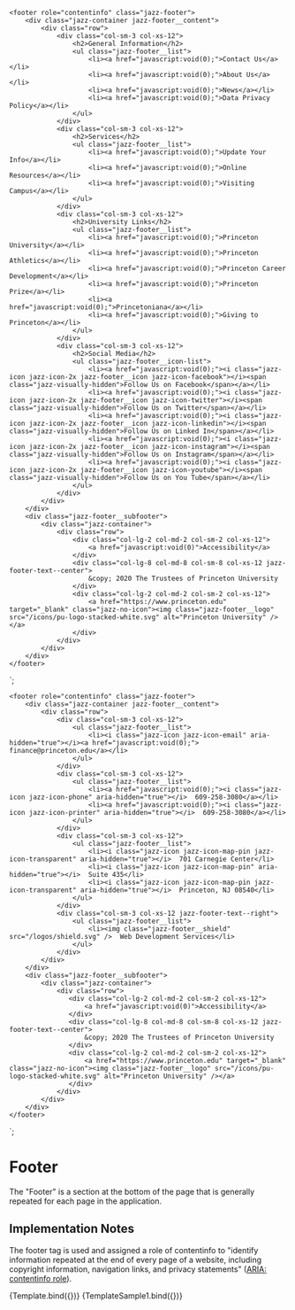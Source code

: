 
<Meta title="Components/Footer" component="Footer" />

    <footer role="contentinfo" class="jazz-footer">
        <div class="jazz-container jazz-footer__content">
            <div class="row">
                <div class="col-sm-3 col-xs-12">
                    <h2>General Information</h2>
                    <ul class="jazz-footer__list">
                        <li><a href="javascript:void(0);">Contact Us</a></li>
                        <li><a href="javascript:void(0);">About Us</a></li>
                        <li><a href="javascript:void(0);">News</a></li>
                        <li><a href="javascript:void(0);">Data Privacy Policy</a></li>
                    </ul>
                </div>
                <div class="col-sm-3 col-xs-12">
                    <h2>Services</h2>
                    <ul class="jazz-footer__list">
                        <li><a href="javascript:void(0);">Update Your Info</a></li>
                        <li><a href="javascript:void(0);">Online Resources</a></li>
                        <li><a href="javascript:void(0);">Visiting Campus</a></li>
                    </ul>
                </div>
                <div class="col-sm-3 col-xs-12">
                    <h2>University Links</h2>
                    <ul class="jazz-footer__list">
                        <li><a href="javascript:void(0);">Princeton University</a></li>
                        <li><a href="javascript:void(0);">Princeton Athletics</a></li>
                        <li><a href="javascript:void(0);">Princeton Career Development</a></li>
                        <li><a href="javascript:void(0);">Princeton Prize</a></li>
                        <li><a href="javascript:void(0);">Princetoniana</a></li>
                        <li><a href="javascript:void(0);">Giving to Princeton</a></li>
                    </ul>
                </div>
                <div class="col-sm-3 col-xs-12">
                    <h2>Social Media</h2>
                    <ul class="jazz-footer__icon-list">
                        <li><a href="javascript:void(0);"><i class="jazz-icon jazz-icon-2x jazz-footer__icon jazz-icon-facebook"></i><span class="jazz-visually-hidden">Follow Us on Facebook</span></a></li>
                        <li><a href="javascript:void(0);"><i class="jazz-icon jazz-icon-2x jazz-footer__icon jazz-icon-twitter"></i><span class="jazz-visually-hidden">Follow Us on Twitter</span></a></li>
                        <li><a href="javascript:void(0);"><i class="jazz-icon jazz-icon-2x jazz-footer__icon jazz-icon-linkedin"></i><span class="jazz-visually-hidden">Follow Us on Linked In</span></a></li>
                        <li><a href="javascript:void(0);"><i class="jazz-icon jazz-icon-2x jazz-footer__icon jazz-icon-instagram"></i><span class="jazz-visually-hidden">Follow Us on Instagram</span></a></li>
                        <li><a href="javascript:void(0);"><i class="jazz-icon jazz-icon-2x jazz-footer__icon jazz-icon-youtube"></i><span class="jazz-visually-hidden">Follow Us on You Tube</span></a></li>
                    </ul>
                </div>
            </div>
        </div>
        <div class="jazz-footer__subfooter">
            <div class="jazz-container">
                <div class="row">
                    <div class="col-lg-2 col-md-2 col-sm-2 col-xs-12">
                        <a href="javascript:void(0)">Accessibility</a>
                    </div>
                    <div class="col-lg-8 col-md-8 col-sm-8 col-xs-12 jazz-footer-text--center">
                        &copy; 2020 The Trustees of Princeton University
                    </div>
                    <div class="col-lg-2 col-md-2 col-sm-2 col-xs-12">
                        <a href="https://www.princeton.edu" target="_blank" class="jazz-no-icon"><img class="jazz-footer__logo" src="/icons/pu-logo-stacked-white.svg" alt="Princeton University" /></a>
                    </div>
                </div>
            </div>
        </div>
    </footer>
`;

    <footer role="contentinfo" class="jazz-footer">
        <div class="jazz-container jazz-footer__content">
            <div class="row">
                <div class="col-sm-3 col-xs-12">
                    <ul class="jazz-footer__list">
                        <li><i class="jazz-icon jazz-icon-email" aria-hidden="true"></i><a href="javascript:void(0);">  finance@princeton.edu</a></li>
                    </ul>
                </div>
                <div class="col-sm-3 col-xs-12">
                    <ul class="jazz-footer__list">
                        <li><a href="javascript:void(0);"><i class="jazz-icon jazz-icon-phone" aria-hidden="true"></i>  609-258-3080</a></li>
                        <li><a href="javascript:void(0);"><i class="jazz-icon jazz-icon-printer" aria-hidden="true"></i>  609-258-3080</a></li>
                    </ul>
                </div>
                <div class="col-sm-3 col-xs-12">
                    <ul class="jazz-footer__list">
                        <li><i class="jazz-icon jazz-icon-map-pin jazz-icon-transparent" aria-hidden="true"></i>  701 Carnegie Center</li>
                        <li><i class="jazz-icon jazz-icon-map-pin" aria-hidden="true"></i>  Suite 435</li>
                        <li><i class="jazz-icon jazz-icon-map-pin jazz-icon-transparent" aria-hidden="true"></i>  Princeton, NJ 08540</li>
                    </ul>
                </div>
                <div class="col-sm-3 col-xs-12 jazz-footer-text--right">
                    <ul class="jazz-footer__list">
                        <li><img class="jazz-footer__shield" src="/logos/shield.svg" />  Web Development Services</li>
                    </ul>
                </div>
            </div>
        </div>
        <div class="jazz-footer__subfooter">
            <div class="jazz-container">
                <div class="row">
                   <div class="col-lg-2 col-md-2 col-sm-2 col-xs-12">
                       <a href="javascript:void(0)">Accessibility</a>
                   </div>
                   <div class="col-lg-8 col-md-8 col-sm-8 col-xs-12 jazz-footer-text--center">
                       &copy; 2020 The Trustees of Princeton University
                   </div>
                   <div class="col-lg-2 col-md-2 col-sm-2 col-xs-12">
                       <a href="https://www.princeton.edu" target="_blank" class="jazz-no-icon"><img class="jazz-footer__logo" src="/icons/pu-logo-stacked-white.svg" alt="Princeton University" /></a>
                   </div>
                </div>
            </div>
        </div>
    </footer>
`;

# Footer

The "Footer" is a section at the bottom of the page that is generally repeated for each page in the application.

## Implementation Notes

The footer tag is used and assigned a role of contentinfo to "identify information repeated at the end of every page
of a website, including copyright information, navigation links, and privacy statements" (<a href="https://developer.mozilla.org/en-US/docs/Web/Accessibility/ARIA/Roles/Contentinfo_role">ARIA: contentinfo role</a>).

<Canvas>
    <Story name="Basic" args={{}}>
      {Template.bind({})}
    </Story>
</Canvas>

<Canvas>
    <Story name="Sample1" args={{}}>
      {TemplateSample1.bind({})}
    </Story>
</Canvas>


